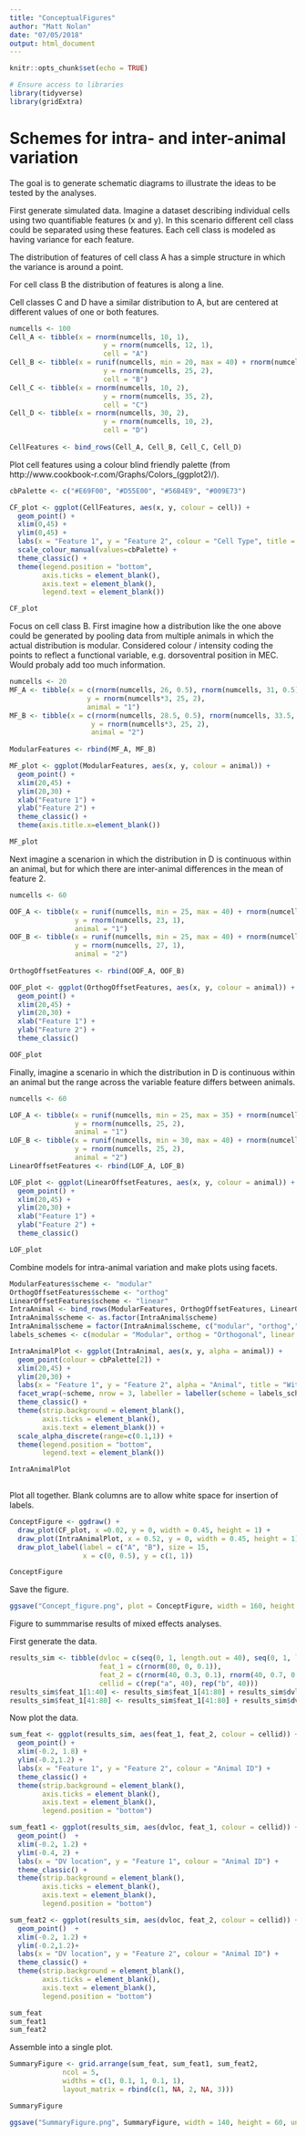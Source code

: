 ```yaml
---
title: "ConceptualFigures"
author: "Matt Nolan"
date: "07/05/2018"
output: html_document
---
```


```r
knitr::opts_chunk$set(echo = TRUE)

# Ensure access to libraries
library(tidyverse)
library(gridExtra)
```


# Schemes for intra- and inter-animal variation {#Con}


The goal is to generate schematic diagrams to illustrate the ideas to be tested by the analyses.

First generate simulated data. Imagine a dataset describing individual cells using two quantifiable features (x and y). In this scenario different cell class could be separated using these features. Each cell class is modeled as having variance for each feature.

The distribution of features of cell class A has a simple structure in which the variance is around a point.

For cell class B the distribution of features is along a line.

Cell classes C and D have a similar distribution to A, but are centered at different values of one or both features.
```r
numcells <- 100
Cell_A <- tibble(x = rnorm(numcells, 10, 1),
                       y = rnorm(numcells, 12, 1),
                       cell = "A")
Cell_B <- tibble(x = runif(numcells, min = 20, max = 40) + rnorm(numcells,0,1),
                       y = rnorm(numcells, 25, 2),
                       cell = "B")
Cell_C <- tibble(x = rnorm(numcells, 10, 2),
                       y = rnorm(numcells, 35, 2),
                       cell = "C")
Cell_D <- tibble(x = rnorm(numcells, 30, 2),
                       y = rnorm(numcells, 10, 2),
                       cell = "D")
 
CellFeatures <- bind_rows(Cell_A, Cell_B, Cell_C, Cell_D)
```

Plot cell features using a colour blind friendly palette (from http://www.cookbook-r.com/Graphs/Colors_(ggplot2)/).
```r
cbPalette <- c("#E69F00", "#D55E00", "#56B4E9", "#009E73")

CF_plot <- ggplot(CellFeatures, aes(x, y, colour = cell)) +
  geom_point() +
  xlim(0,45) +
  ylim(0,45) +
  labs(x = "Feature 1", y = "Feature 2", colour = "Cell Type", title = "Cell type separation") +
  scale_colour_manual(values=cbPalette) +
  theme_classic() +
  theme(legend.position = "bottom",
        axis.ticks = element_blank(),
        axis.text = element_blank(),
        legend.text = element_blank())

CF_plot
```

Focus on cell class B. First imagine how a distribution like the one above could be generated by pooling data from multiple animals in which the actual distribution is modular. Considered colour / intensity coding the points to reflect a functional variable, e.g. dorsoventral position in MEC. Would probaly add too much information.
```r
numcells <- 20
MF_A <- tibble(x = c(rnorm(numcells, 26, 0.5), rnorm(numcells, 31, 0.5), rnorm(numcells, 36, 0.5)),
                   y = rnorm(numcells*3, 25, 2),
                   animal = "1")
MF_B <- tibble(x = c(rnorm(numcells, 28.5, 0.5), rnorm(numcells, 33.5, 0.5), rnorm(numcells, 38.5, 0.5)),
                    y = rnorm(numcells*3, 25, 2),
                    animal = "2")
                   
ModularFeatures <- rbind(MF_A, MF_B)

MF_plot <- ggplot(ModularFeatures, aes(x, y, colour = animal)) +
  geom_point() +
  xlim(20,45) +
  ylim(20,30) +
  xlab("Feature 1") +
  ylab("Feature 2") +
  theme_classic() +
  theme(axis.title.x=element_blank())

MF_plot
```


Next imagine a scenarion in which the distribution in D is continuous within an animal, but for which there are inter-animal differences in the mean of feature 2.
```r
numcells <- 60

OOF_A <- tibble(x = runif(numcells, min = 25, max = 40) + rnorm(numcells,0,1),
                y = rnorm(numcells, 23, 1),
                animal = "1")
OOF_B <- tibble(x = runif(numcells, min = 25, max = 40) + rnorm(numcells,0,1),
                y = rnorm(numcells, 27, 1),
                animal = "2")
     
OrthogOffsetFeatures <- rbind(OOF_A, OOF_B)

OOF_plot <- ggplot(OrthogOffsetFeatures, aes(x, y, colour = animal)) +
  geom_point() +
  xlim(20,45) +
  ylim(20,30) +
  xlab("Feature 1") +
  ylab("Feature 2") +
  theme_classic()

OOF_plot
```



Finally, imagine a scenario in which the distribution in D is continuous within an animal but the range across the variable feature differs between animals.

```r
numcells <- 60

LOF_A <- tibble(x = runif(numcells, min = 25, max = 35) + rnorm(numcells,0,1),
                y = rnorm(numcells, 25, 2),
                animal = "1")
LOF_B <- tibble(x = runif(numcells, min = 30, max = 40) + rnorm(numcells,0,1),
                y = rnorm(numcells, 25, 2),
                animal = "2")
LinearOffsetFeatures <- rbind(LOF_A, LOF_B)

LOF_plot <- ggplot(LinearOffsetFeatures, aes(x, y, colour = animal)) +
  geom_point() +
  xlim(20,45) +
  ylim(20,30) +
  xlab("Feature 1") +
  ylab("Feature 2") +
  theme_classic()

LOF_plot
```

Combine models for intra-animal variation and make plots using facets.
```r
ModularFeatures$scheme <- "modular"
OrthogOffsetFeatures$scheme <- "orthog"
LinearOffsetFeatures$scheme <- "linear"
IntraAnimal <- bind_rows(ModularFeatures, OrthogOffsetFeatures, LinearOffsetFeatures)
IntraAnimal$scheme <- as.factor(IntraAnimal$scheme)
IntraAnimal$scheme = factor(IntraAnimal$scheme, c("modular", "orthog","linear"))
labels_schemes <- c(modular = "Modular", orthog = "Orthogonal", linear = "Linear")

IntraAnimalPlot <- ggplot(IntraAnimal, aes(x, y, alpha = animal)) +
  geom_point(colour = cbPalette[2]) +
  xlim(20,45) +
  ylim(20,30) +
  labs(x = "Feature 1", y = "Feature 2", alpha = "Animal", title = "Within cell type variability") +
  facet_wrap(~scheme, nrow = 3, labeller = labeller(scheme = labels_schemes)) +
  theme_classic() +
  theme(strip.background = element_blank(),
        axis.ticks = element_blank(),
        axis.text = element_blank()) +
  scale_alpha_discrete(range=c(0.1,1)) +
  theme(legend.position = "bottom",
        legend.text = element_blank())

IntraAnimalPlot
  
```



Plot all together. Blank columns are to allow white space for insertion of labels.
```r
ConceptFigure <- ggdraw() +
  draw_plot(CF_plot, x =0.02, y = 0, width = 0.45, height = 1) +
  draw_plot(IntraAnimalPlot, x = 0.52, y = 0, width = 0.45, height = 1) +
  draw_plot_label(label = c("A", "B"), size = 15,
                  x = c(0, 0.5), y = c(1, 1))

ConceptFigure
```



Save the figure.
```r
ggsave("Concept_figure.png", plot = ConceptFigure, width = 160, height = 100, units = "mm")
```



Figure to summmarise results of mixed effects analyses.

First generate the data.
```r
results_sim <- tibble(dvloc = c(seq(0, 1, length.out = 40), seq(0, 1, length.out = 40)),
                      feat_1 = c(rnorm(80, 0, 0.1)),
                      feat_2 = c(rnorm(40, 0.3, 0.1), rnorm(40, 0.7, 0.1)),
                      cellid = c(rep("a", 40), rep("b", 40)))
results_sim$feat_1[1:40] <- results_sim$feat_1[41:80] + results_sim$dvloc[1:40]
results_sim$feat_1[41:80] <- results_sim$feat_1[41:80] + results_sim$dvloc[41:80] * 1.2 + 0.4
```

Now plot the data.
```r
sum_feat <- ggplot(results_sim, aes(feat_1, feat_2, colour = cellid)) +
  geom_point() +
  xlim(-0.2, 1.8) +
  ylim(-0.2,1.2) +
  labs(x = "Feature 1", y = "Feature 2", colour = "Animal ID") +
  theme_classic() +
  theme(strip.background = element_blank(),
        axis.ticks = element_blank(),
        axis.text = element_blank(),
        legend.position = "bottom")

sum_feat1 <- ggplot(results_sim, aes(dvloc, feat_1, colour = cellid)) +
  geom_point()  +
  xlim(-0.2, 1.2) +
  ylim(-0.4, 2) +
  labs(x = "DV location", y = "Feature 1", colour = "Animal ID") +
  theme_classic() +
  theme(strip.background = element_blank(),
        axis.ticks = element_blank(),
        axis.text = element_blank(),
        legend.position = "bottom")

sum_feat2 <- ggplot(results_sim, aes(dvloc, feat_2, colour = cellid)) +
  geom_point()  +
  xlim(-0.2, 1.2) +
  ylim(-0.2,1.2)+
  labs(x = "DV location", y = "Feature 2", colour = "Animal ID") +
  theme_classic() +
  theme(strip.background = element_blank(),
        axis.ticks = element_blank(),
        axis.text = element_blank(),
        legend.position = "bottom")

sum_feat
sum_feat1
sum_feat2
```

Assemble into a single plot.
```r
SummaryFigure <- grid.arrange(sum_feat, sum_feat1, sum_feat2,
             ncol = 5,
             widths = c(1, 0.1, 1, 0.1, 1),
             layout_matrix = rbind(c(1, NA, 2, NA, 3)))

SummaryFigure

ggsave("SummaryFigure.png", SummaryFigure, width = 140, height = 60, units = "mm")
```


